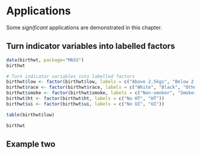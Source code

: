 # Applications

Some _significant_ applications are demonstrated in this chapter.

## Turn indicator variables into labelled factors

```r
data(birthwt, package="MASS")
birthwt
```

```r
# Turn indicator variables into labelled factors
birthwt$low <- factor(birthwt$low, labels = c("Above 2.5kgs", "Below 2.5kgs"))
birthwt$race <- factor(birthwt$race, labels = c("White", "Black", "Other"))
birthwt$smoke <- factor(birthwt$smoke, labels = c("Non-smoker", "Smoker"))
birthwt$ht <- factor(birthwt$ht, labels = c("No HT", "HT"))
birthwt$ui <- factor(birthwt$ui, labels = c("No UI", "UI"))
```

```r
table(birthwt$low)
```



```r
birthwt
```
## Example two
